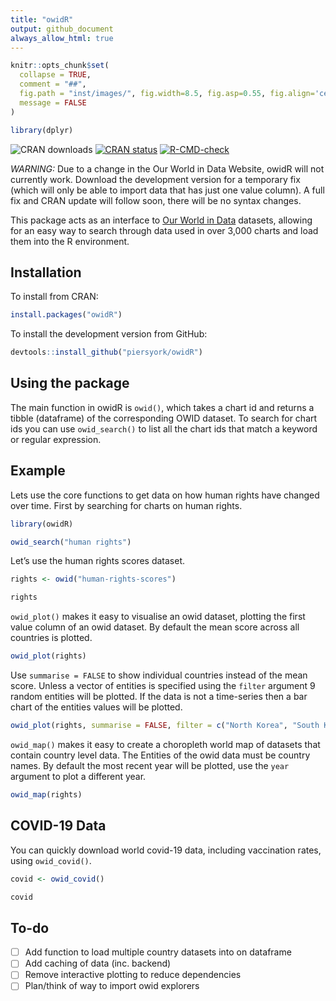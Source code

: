 ```yaml
---
title: "owidR"
output: github_document
always_allow_html: true
---
```


```r
knitr::opts_chunk$set(
  collapse = TRUE,
  comment = "##",
  fig.path = "inst/images/", fig.width=8.5, fig.asp=0.55, fig.align='center',
  message = FALSE
)

library(dplyr)
```

<!-- badges: start -->
![CRAN downloads](http://cranlogs.r-pkg.org/badges/grand-total/owidR)
[![CRAN status](https://www.r-pkg.org/badges/version/owidR)](https://CRAN.R-project.org/package=owidR)
[![R-CMD-check](https://github.com/piersyork/owidR/workflows/R-CMD-check/badge.svg)](https://github.com/piersyork/owidR/actions)
<!-- badges: end -->

*WARNING:* Due to a change in the Our World in Data Website, owidR will not currently work. Download the development version for a temporary fix (which will only be able to import data that has just one value column). A full fix and CRAN update will follow soon, there will be no syntax changes.

This package acts as an interface to [Our World in Data](https://ourworldindata.org/) datasets, allowing for an easy way to search through data used in over 3,000 charts and load them into the R environment.

## Installation
To install from CRAN:
```r
install.packages("owidR")
```

To install the development version from GitHub: 
``` r
devtools::install_github("piersyork/owidR")
```

## Using the package
The main function in owidR is `owid()`, which takes a chart id and returns a tibble (dataframe) of the corresponding OWID dataset. To search for chart ids you can use `owid_search()` to list all the chart ids that match a keyword or regular expression.

## Example
Lets use the core functions to get data on how human rights have changed over time. First by searching for charts on human rights.
  
``` r
library(owidR)

owid_search("human rights")

```

Let's use the human rights scores dataset.

``` r

rights <- owid("human-rights-scores")

rights

```


`owid_plot()` makes it easy to visualise an owid dataset, plotting the first value column of an owid dataset. By default the mean score across all countries is plotted.
```r
owid_plot(rights)
```

Use `summarise = FALSE` to show individual countries instead of the mean score. Unless a vector of entities is specified using the `filter` argument 9 random entities will be plotted. If the data is not a time-series then a bar chart of the entities values will be plotted.
```r
owid_plot(rights, summarise = FALSE, filter = c("North Korea", "South Korea", "France", "United Kingdom", "United States"))
```

`owid_map()` makes it easy to create a choropleth world map of datasets that contain country level data. The Entities of the owid data must be country names. By default the most recent year will be plotted, use the `year` argument to plot a different year.
```r
owid_map(rights)
```

## COVID-19 Data
You can quickly download world covid-19 data, including vaccination rates, using `owid_covid()`. 

```r
covid <- owid_covid()

covid
```

## To-do
* [ ] Add function to load multiple country datasets into on dataframe
* [ ] Add caching of data (inc. backend)
* [ ] Remove interactive plotting to reduce dependencies
* [ ] Plan/think of way to import owid explorers



